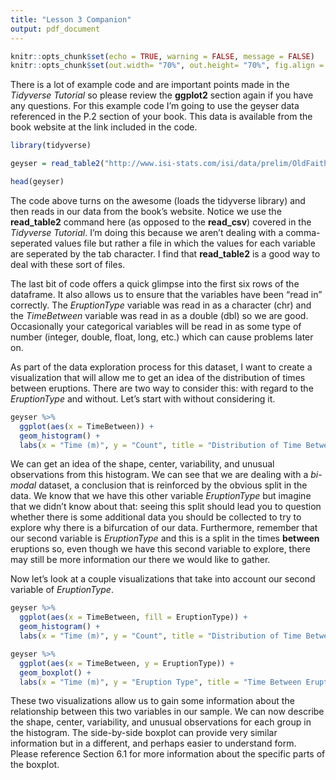 ```yaml
---
title: "Lesson 3 Companion"
output: pdf_document
---
```


```r
knitr::opts_chunk$set(echo = TRUE, warning = FALSE, message = FALSE)
knitr::opts_chunk$set(out.width= "70%", out.height= "70%", fig.align = "center") 
```

There is a lot of example code and are important points made in the *Tidyverse Tutorial* so please review the **ggplot2** section again if you have any questions. For this example code I'm going to use the geyser data referenced in the P.2 section of your book.  This data is available from the book website at the link included in the code.

```r
library(tidyverse)

geyser = read_table2("http://www.isi-stats.com/isi/data/prelim/OldFaithful2.txt")

head(geyser)
```

The code above turns on the awesome (loads the tidyverse library) and then reads in our data from the book's website. Notice we use the **read_table2** command here (as opposed to the **read_csv**) covered in the *Tidyverse Tutorial*. I'm doing this because we aren't dealing with a comma-seperated values file but rather a file in which the values for each variable are seperated by the tab character.  I find that **read_table2** is a good way to deal with these sort of files.  

The last bit of code offers a quick glimpse into the first six rows of the dataframe.  It also allows us to ensure that the variables have been "read in" correctly.  The *EruptionType* variable was read in as a character (chr) and the *TimeBetween* variable was read in as a double (dbl) so we are good.  Occasionally your categorical variables will be read in as some type of number (integer, double, float, long, etc.) which can cause problems later on.

As part of the data exploration process for this dataset, I want to create a visualization that will allow me to get an idea of the distribution of times between eruptions. There are two way to consider this: with regard to the *EruptionType* and without. Let's start with without considering it.

```r
geyser %>%
  ggplot(aes(x = TimeBetween)) +
  geom_histogram() +
  labs(x = "Time (m)", y = "Count", title = "Distribution of Time Between Eruptions")
```
We can get an idea of the shape, center, variability, and unusual observations from this histogram. We can see that we are dealing with a *bi-modal* dataset, a conclusion that is reinforced by the obvious split in the data. We know that we have this other variable *EruptionType* but imagine that we didn't know about that: seeing this split should lead you to question whether there is some additional data you should be collected to try to explore why there is a bifurcation of our data. Furthermore, remember that our second variable is *EruptionType* and this is a split in the times **between** eruptions so, even though we have this second variable to explore, there may still be more information our there we would like to gather.

Now let's look at a couple visualizations that take into account our second variable of *EruptionType*.

```r
geyser %>%
  ggplot(aes(x = TimeBetween, fill = EruptionType)) +
  geom_histogram() +
  labs(x = "Time (m)", y = "Count", title = "Distribution of Time Between Eruptions")

geyser %>%
  ggplot(aes(x = TimeBetween, y = EruptionType)) +
  geom_boxplot() +
  labs(x = "Time (m)", y = "Eruption Type", title = "Time Between Eruptions vs. Eruption Type")
```
These two visualizations allow us to gain some information about the relationship between this two variables in our sample. We can now describe the shape, center, variability, and unusual observations for each group in the histogram.  The side-by-side boxplot can provide very similar information but in a different, and perhaps easier to understand form. Please reference Section 6.1 for more information about the specific parts of the boxplot.